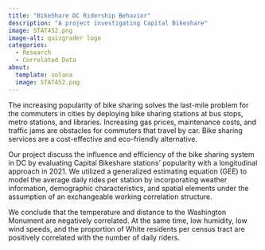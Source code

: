 ```yaml
---
title: "BikeShare DC Ridership Behavior"
description: "A project investigating Capital Bikeshare"
image: STAT452.png
image-alt: quizgrader logo
categories:
  - Research
  - Correlated Data
about:
  template: solana
  image: STAT452.png
---
```


The increasing popularity of bike sharing solves the last-mile problem for the commuters in cities by deploying bike sharing stations at bus stops, metro stations, and libraries. Increasing gas prices, maintenance costs, and traffic jams are obstacles for commuters that travel by car. Bike sharing services are a cost-effective and eco-friendly alternative. 

Our project discuss the influence and efficiency of the bike sharing system in DC by evaluating Capital Bikeshare stations' popularity with a longitudinal approach in 2021. We utilized a generalized estimating equation (GEE) to model the average daily rides per station by incorporating weather information, demographic characteristics, and spatial elements under the assumption of an exchangeable working correlation structure. 

We conclude that the temperature and distance to the Washington Monument are negatively correlated. At the same time, low humidity, low wind speeds, and the proportion of White residents per census tract are positively correlated with the number of daily riders.

\
\
